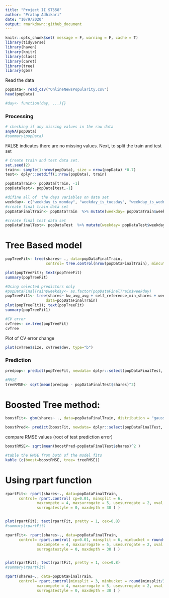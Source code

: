 ```yaml
---
title: "Project II ST558"
author: "Pratap Adhikari"
date: "10/9/2020"
output: rmarkdown::github_document
---
```


```r
knitr::opts_chunk$set( message = F, warning = F, cache = T)
library(tidyverse)
library(haven)
library(knitr)
library(class)
library(caret)
library(tree)
library(gbm)
```

Read the data
```r
popData<- read_csv("OnlineNewsPopularity.csv")
head(popData)

```


```r
#day<- function(day, ...){}

```


### Processing

```r
# checking if any missing values in the raw data
anyNA(popData)
#summary(popData)
```
FALSE indicates there are no missing values. Next, to split the train and test set




```r
# Create train and test data set.
set.seed(2)
train<- sample(1:nrow(popData), size = nrow(popData) *0.7)
test<- dplyr::setdiff(1:nrow(popData), train)

popDataTrain<- popData[train, -1]
popDataTest<- popData[test,-1]
```


```r
#difine all of  the days variables on data set
weekday<- c("weekday_is_monday", "weekday_is_tuesday", "weekday_is_wednesday", "weekday_is_thursday", "weekday_is_friday", "weekday_is_saturday", "weekday_is_sunday", "is_weekend" )
#create final train data set
popDataFinalTrain<- popDataTrain  %>% mutate(weekday= popDataTrain$weekday_is_monday) %>% select( -all_of(weekday), -is_weekend )

#create final test data set
popDataFinalTest<- popDataTest  %>% mutate(weekday= popDataTest$weekday_is_monday) %>% select( -all_of(weekday), -is_weekend )

```


# Tree Based model
```r
popTreeFit<- tree(shares~ ., data=popDataFinalTrain,
                  control= tree.control(nrow(popDataFinalTrain), mincut = 10, minsize = 20, mindev = 0.01))

plot(popTreeFit); text(popTreeFit)
summary(popTreeFit)
```




```r
#Using selected predictors only
#popDataFinalTrain$weekday<- as.factor(popDataFinalTrain$weekday)
popTreeFit1<- tree(shares~ kw_avg_avg + self_reference_min_shares + weekday ,
                  data=popDataFinalTrain)
plot(popTreeFit1); text(popTreeFit)
summary(popTreeFit1)
```


```r
#CV error
cvTree<- cv.tree(popTreeFit)
cvTree

```


Plot of CV error change
```r
plot(cvTree$size, cvTree$dev, type="b")

```

### Prediction

```r
predpop<- predict(popTreeFit, newdata= dplyr::select(popDataFinalTest, -shares) )

#RMSE
treeRMSE<- sqrt(mean(predpop - popDataFinalTest$shares)^2)
```







###########################################################

# Boosted Tree method:

```r
boostFit<- gbm(shares~ ., data=popDataFinalTrain, distribution = "gaussian", n.trees = 5000, shrinkage = 0.1, interaction.depth = 4)

boostPred<- predict(boostFit, newdata= dplyr::select(popDataFinalTest, -shares), n.trees=5000)

```

compare RMSE values (root of test prediction error)
```r
boostRMSE<- sqrt(mean(boostPred-popDataFinalTest$shares)^2 )

#table the RMSE from both of the model fits
kable (c(boost=boostRMSE, tree= treeRMSE))
```





#############################################################
# Using rpart function

```r

rpartFit<- rpart(shares~., data=popDataFinalTrain, 
      control= rpart.control( cp=0.01, minsplit = 6, 
              maxcompete = 4, maxsurrogate = 5, usesurrogate = 2, xval = 10,
              surrogatestyle = 0, maxdepth = 30 ) )


plot(rpartFit); text(rpartFit, pretty = 1, cex=0.8)
#summary(rpartFit)
```


```r

rpartFit<- rpart(shares~., data=popDataFinalTrain, 
      control= rpart.control( cp=0.01, minsplit = 6, minbucket = round(minsplit/3),
              maxcompete = 4, maxsurrogate = 5, usesurrogate = 2, xval = 10,
              surrogatestyle = 0, maxdepth = 30 ) )


plot(rpartFit); text(rpartFit, pretty = 1, cex=0.8)
#summary(rpartFit)
```

```r

rpart(shares~., data=popDataFinalTrain, 
      control= rpart.control(minsplit = 3, minbucket = round(minsplit/3), cp=0.01, 
              maxcompete = 4, maxsurrogate = 5, usesurrogate = 2, xval = 10,
              surrogatestyle = 0, maxdepth = 30 ) )

```


#################################################################

